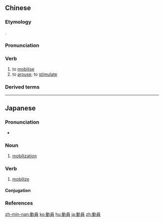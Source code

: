 {{also|动员}}
==Chinese==
{{zh-forms|s=动员}}

===Etymology===
{{borrowing|zh|ja|-}} {{ja-r|動員|どういん}}.

===Pronunciation===
{{zh-pron
|m=dòngyuán
|c=dung6 jyun4
|mn=qz:tǒng-oân/tw,xm,zz:tōng-oân/tw:tōng-goân
|cat=v
}}

===Verb===
{{zh-verb}}

# to [[mobilise]]
# to [[arouse]]; to [[stimulate]]

===Derived terms===
{{zh-der|動員令|總動員}}

{{zh-cat|Elementary}}

----

==Japanese==
{{ja-kanjitab|どう|いん|yomi=o}}

===Pronunciation===
* {{ja-pron|どういん|y=o|acc=0|acc_ref=NHK}}

===Noun===
{{ja-noun|どういん}}

# [[mobilization]]

===Verb===
{{ja-verb-suru|どういん}}

# [[mobilize]]

====Conjugation====
{{ja-suru|どういん}}

===References===
<references/>

[[zh-min-nan:動員]]
[[ko:動員]]
[[hu:動員]]
[[ja:動員]]
[[zh:動員]]